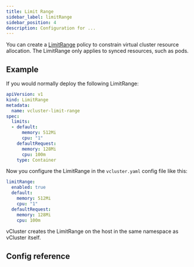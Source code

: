 ```yaml
---
title: Limit Range
sidebar_label: limitRange
sidebar_position: 4
description: Configuration for ...
---
```



You can create a [LimitRange](https://kubernetes.io/docs/concepts/policy/limit-range/) policy to constrain virtual cluster resource allocation. The LimitRange only applies to synced resources, such as pods.

## Example

If you would normally deploy the following LimitRange:

```yaml
apiVersion: v1
kind: LimitRange
metadata:
  name: vcluster-limit-range
spec:
  limits:
  - default:
      memory: 512Mi
      cpu: "1"
    defaultRequest:
      memory: 128Mi
      cpu: 100m
    type: Container
```

Now you configure the LimitRange in the `vcluster.yaml` config file like this:

```yaml
limitRange:
  enabled: true
  default:
    memory: 512Mi
    cpu: "1"
  defaultRequest:
    memory: 128Mi
    cpu: 100m
```

vCluster creates the LimitRange on the host in the same namespace as vCluster itself.

## Config reference

<LimitRange/>